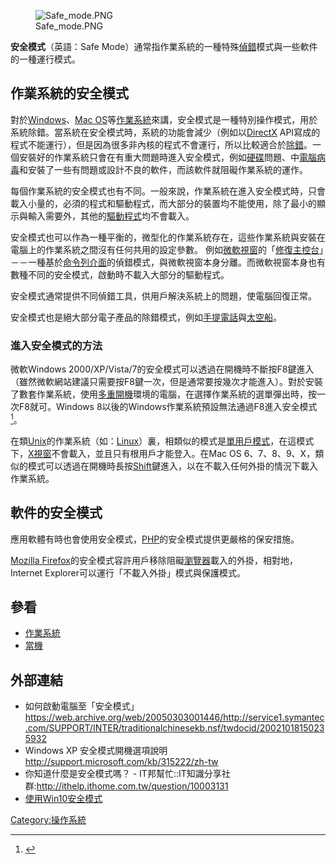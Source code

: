 {{noteTA
|G1=IT
}}
[[File:Safe_mode.PNG|thumb]]

'''安全模式'''（英語：Safe Mode）通常指作業系統的一種特殊[[偵錯|偵錯]]模式與一些軟件的一種運行模式。

== 作業系統的安全模式 ==
對於[[Windows|Windows]]、[[Mac_OS|Mac OS]]等[[作業系統|作業系統]]來講，安全模式是一種特別操作模式，用於系統除錯。當系統在安全模式時，系統的功能會減少（例如以[[DirectX|DirectX]] API寫成的程式不能運行），但是因為很多非內核的程式不會運行，所以比較適合於[[除錯|除錯]]。一個安裝好的作業系統只會在有重大問題時進入安全模式，例如[[硬碟|硬碟]]問題、中[[電腦病毒|電腦病毒]]和安裝了一些有問題或設計不良的軟件，而該軟件就阻礙作業系統的運作。 

每個作業系統的安全模式也有不同。一般來說，作業系統在進入安全模式時，只會載入小量的，必須的程式和驅動程式，而大部分的裝置均不能使用，除了最小的顯示與輸入需要外，其他的[[驅動程式|驅動程式]]均不會載入。

安全模式也可以作為一種平衡的，微型化的作業系統存在，這些作業系統與安裝在電腦上的作業系統之間沒有任何共用的設定參數。 例如[[微軟視窗|微軟視窗]]的「[[修復主控台|修復主控台]]」－－一種基於[[命令列介面|命令列介面]]的偵錯模式，與微軟視窗本身分離。而微軟視窗本身也有數種不同的安全模式，啟動時不載入大部分的驅動程式。

安全模式通常提供不同偵錯工具，供用戶解決系統上的問題，使電腦回復正常。

安全模式也是絕大部分電子產品的除錯模式，例如[[手提電話|手提電話]]與[[太空船|太空船]]。

=== 進入安全模式的方法 ===
微軟Windows 2000/XP/Vista/7的安全模式可以透過在開機時不斷按F8鍵進入（雖然微軟網站建議只需要按F8鍵一次，但是通常要按幾次才能進入）。對於安裝了數套作業系統，使用[[多重開機|多重開機]]環境的電腦，在選擇作業系統的選單彈出時，按一次F8就可。Windows 8以後的Windows作業系統預設無法通過F8進入安全模式<ref>{{Cite web |url=http://www.howtogeek.com/107511/how-to-boot-into-safe-mode-on-windows-8-the-easy-way/ |title=存档副本 |access-date=2019-05-12 |archive-date=2021-02-26 |archive-url=https://web.archive.org/web/20210226162042/https://www.howtogeek.com/107511/how-to-boot-into-safe-mode-on-windows-8-the-easy-way/ |dead-url=no }}</ref>。

在類[[Unix|Unix]]的作業系統（如：[[Linux|Linux]]）裏，相類似的模式是[[單用戶模式|單用戶模式]]，在這模式下，[[X視窗|X視窗]]不會載入，並且只有根用戶才能登入。在Mac OS 6、7、8、9、X，類似的模式可以透過在開機時長按[[Shift|Shift]]鍵進入，以在不載入任何外掛的情況下載入作業系統。

== 軟件的安全模式 ==
應用軟體有時也會使用安全模式，[[PHP|PHP]]的安全模式提供更嚴格的保安措施。

[[Mozilla_Firefox|Mozilla Firefox]]的安全模式容許用戶移除阻礙[[瀏覽器|瀏覽器]]載入的外掛，相對地，Internet Explorer可以運行「不載入外掛」模式與保護模式。

== 參看 ==
* [[作業系統|作業系統]]
* [[當機|當機]]

== 外部連結 ==
* 如何啟動電腦至「安全模式」[https://web.archive.org/web/20050303001446/http://service1.symantec.com/SUPPORT/INTER/traditionalchinesekb.nsf/twdocid/20021018150235932 https://web.archive.org/web/20050303001446/http://service1.symantec.com/SUPPORT/INTER/traditionalchinesekb.nsf/twdocid/20021018150235932]
* Windows XP 安全模式開機選項說明[http://support.microsoft.com/kb/315222/zh-tw http://support.microsoft.com/kb/315222/zh-tw] {{Wayback|url=http://support.microsoft.com/kb/315222/zh-tw |date=20150224194358 }}
* 你知道什麼是安全模式嗎？ - IT邦幫忙::IT知識分享社群:[http://ithelp.ithome.com.tw/question/10003131 http://ithelp.ithome.com.tw/question/10003131] {{Wayback|url=http://ithelp.ithome.com.tw/question/10003131 |date=20160307041244 }}
* [https://www.ytyzx.org/index.php/Windows_10(WIN10)%E5%A6%82%E4%BD%95%E8%BF%9B%E5%AE%89%E5%85%A8%E6%A8%A1%E5%BC%8F 使用Win10安全模式] {{Wayback|url=https://www.ytyzx.org/index.php/Windows_10(WIN10)%E5%A6%82%E4%BD%95%E8%BF%9B%E5%AE%89%E5%85%A8%E6%A8%A1%E5%BC%8F |date=20220227072523 }}
[[Category:操作系統|Category:操作系統]]